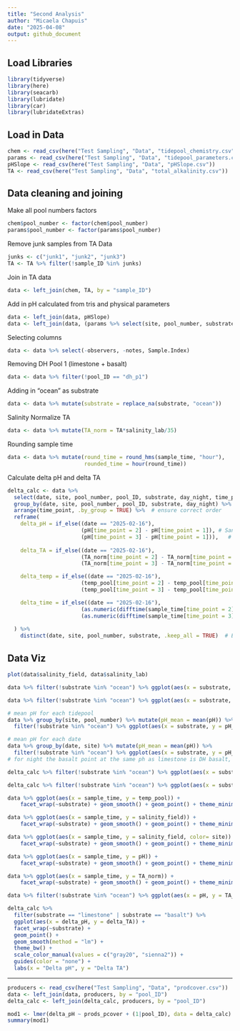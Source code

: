 ```yaml
---
title: "Second Analysis"
author: "Micaela Chapuis"
date: "2025-04-08"
output: github_document
---
```

## Load Libraries
```r
library(tidyverse)
library(here)
library(seacarb)
library(lubridate)
library(car)
library(lubridateExtras)
```

## Load in Data
```r
chem <- read_csv(here("Test Sampling", "Data", "tidepool_chemistry.csv"))
params <- read_csv(here("Test Sampling", "Data", "tidepool_parameters.csv"))
pHSlope <- read_csv(here("Test Sampling", "Data", "pHSlope.csv"))
TA <- read_csv(here("Test Sampling", "Data", "total_alkalinity.csv"))
```

## Data cleaning and joining

Make all pool numbers factors
```r
chem$pool_number <- factor(chem$pool_number)
params$pool_number <- factor(params$pool_number)
```


Remove junk samples from TA Data
```r
junks <- c("junk1", "junk2", "junk3")
TA <- TA %>% filter(!sample_ID %in% junks)
```

Join in TA data
```r
data <- left_join(chem, TA, by = "sample_ID")
```


Add in pH calculated from tris and physical parameters
```r
data <- left_join(data, pHSlope)
data <- left_join(data, (params %>% select(site, pool_number, substrate, perimeter_m, surface_area_m2)), by = c("site", "pool_number"))
```

Selecting columns 
```r
data <- data %>% select(-observers, -notes, Sample.Index)
```

Removing DH Pool 1 (limestone + basalt)
```r
data <- data %>% filter(!pool_ID == "dh_p1")
```

Adding in "ocean" as substrate
```r
data <- data %>% mutate(substrate = replace_na(substrate, "ocean"))
```

Salinity Normalize TA
```r
data <- data %>% mutate(TA_norm = TA*salinity_lab/35)
```

Rounding sample time
```r
data <- data %>% mutate(round_time = round_hms(sample_time, "hour"),
                        rounded_time = hour(round_time))
```


Calculate delta pH and delta TA
```r
delta_calc <- data %>% 
  select(date, site, pool_number, pool_ID, substrate, day_night, time_point, temp_pool, sample_time, pH, TA_norm)  %>%
  group_by(date, site, pool_number, pool_ID, substrate, day_night) %>%  # group by metadata
  arrange(time_point, .by_group = TRUE) %>%  # ensure correct order
  reframe(
    delta_pH = if_else((date == "2025-02-16"), 
                       (pH[time_point = 2] - pH[time_point = 1]), # Sandy Beach 1st time (Time 2 - Time 1)
                       (pH[time_point = 3] - pH[time_point = 1])),   # (Time 3 - Time 1)
    
    delta_TA = if_else((date == "2025-02-16"), 
                       (TA_norm[time_point = 2] - TA_norm[time_point = 1]), # Sandy Beach 1st time (Time 2 - Time 1)
                       (TA_norm[time_point = 3] - TA_norm[time_point = 1])),  # (Time 3 - Time 1)

    delta_temp = if_else((date == "2025-02-16"), 
                       (temp_pool[time_point = 2] - temp_pool[time_point = 1]), # Sandy Beach 1st time (Time 2 - Time 1)
                       (temp_pool[time_point = 3] - temp_pool[time_point = 1])),  # (Time 3 - Time 1)

    delta_time = if_else((date == "2025-02-16"), 
                       (as.numeric(difftime(sample_time[time_point = 2], sample_time[time_point = 1], units = "mins"))), # Sandy Beach 1st time (Time 2 - Time 1)
                       (as.numeric(difftime(sample_time[time_point = 3], sample_time[time_point = 1], units = "mins"))))  # Time 3 - Time 1
    
  ) %>% 
    distinct(date, site, pool_number, substrate, .keep_all = TRUE)  # Ensure only one row per pool
```

## Data Viz

```r
plot(data$salinity_field, data$salinity_lab)
```

```r
data %>% filter(!substrate %in% "ocean") %>% ggplot(aes(x = substrate, y = pH)) + geom_boxplot() + geom_point() + facet_wrap(~rounded_time)
```
```r
data %>% filter(!substrate %in% "ocean") %>% ggplot(aes(x = substrate, y = TA_norm)) + geom_boxplot() + geom_point() + facet_wrap(~rounded_time)
```

```r
# mean pH for each tidepool
data %>% group_by(site, pool_number) %>% mutate(pH_mean = mean(pH)) %>%
  filter(!substrate %in% "ocean") %>% ggplot(aes(x = substrate, y = pH_mean)) + geom_boxplot() + geom_point() + facet_wrap(~day_night)
```
```r
# mean pH for each date
data %>% group_by(date, site) %>% mutate(pH_mean = mean(pH)) %>%
  filter(!substrate %in% "ocean") %>% ggplot(aes(x = substrate, y = pH_mean)) + geom_boxplot() + geom_point() + facet_wrap(~day_night)
# for night the basalt point at the same ph as limestone is DH basalt, for day DH basalt is higher point ~8.4 and ~8.2
```

```r
delta_calc %>% filter(!substrate %in% "ocean") %>% ggplot(aes(x = substrate, y = delta_TA)) + geom_boxplot() + geom_point() + facet_wrap(~day_night)
```

```r
delta_calc %>% filter(!substrate %in% "ocean") %>% ggplot(aes(x = substrate, y = delta_pH)) + geom_boxplot() + geom_point() + facet_wrap(~day_night)
```

```r
data %>% ggplot(aes(x = sample_time, y = temp_pool)) +
    facet_wrap(~substrate) + geom_smooth() + geom_point() + theme_minimal() + labs(title = "Pool Temp")  + theme(axis.text.x = element_text(angle = 30))
```
```r
data %>% ggplot(aes(x = sample_time, y = salinity_field)) +
    facet_wrap(~substrate) + geom_smooth() + geom_point() + theme_minimal() + labs(title = "Salinity (Field)")  + theme(axis.text.x = element_text(angle = 30))
```
```r
data %>% ggplot(aes(x = sample_time, y = salinity_field, color= site)) +
    facet_wrap(~substrate) + geom_smooth() + geom_point() + theme_minimal() + labs(title = "Salinity (Field)")  + theme(axis.text.x = element_text(angle = 30))
```


```r
data %>% ggplot(aes(x = sample_time, y = pH)) +
    facet_wrap(~substrate) + geom_smooth() + geom_point() + theme_minimal() + labs(title = "pH (tris)")  + theme(axis.text.x = element_text(angle = 30))
```

```r
data %>% ggplot(aes(x = sample_time, y = TA_norm)) +
    facet_wrap(~substrate) + geom_smooth() + geom_point() + theme_minimal() + labs(title = "TA Norm")  + theme(axis.text.x = element_text(angle = 30))
```


```r
data %>% filter(!substrate %in% "ocean") %>% ggplot(aes(x = pH, y = TA_norm)) + geom_point() + geom_smooth(method = "lm") + facet_wrap(~substrate)
```

```r
delta_calc %>% 
  filter(substrate == "limestone" | substrate == "basalt") %>%
  ggplot(aes(x = delta_pH, y = delta_TA)) + 
  facet_wrap(~substrate) +
  geom_point() + 
  geom_smooth(method = "lm") + 
  theme_bw() + 
  scale_color_manual(values = c("gray20", "sienna2")) +
  guides(color = "none") +
  labs(x = "Delta pH", y = "Delta TA") 
```


-----
```r
producers <- read_csv(here("Test Sampling", "Data", "prodcover.csv"))
data <- left_join(data, producers, by = "pool_ID")
delta_calc <- left_join(delta_calc, producers, by = "pool_ID")
```


```r
mod1 <- lmer(delta_pH ~ prods_pcover + (1|pool_ID), data = delta_calc)
summary(mod1)
```

